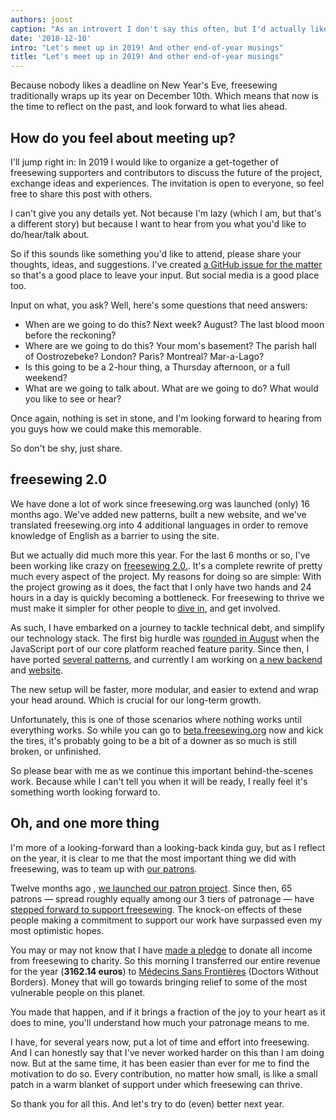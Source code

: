 ```yaml
---
authors: joost
caption: "As an introvert I don't say this often, but I'd actually like to meet you guys."
date: '2018-12-10'
intro: "Let's meet up in 2019! And other end-of-year musings"
title: "Let's meet up in 2019! And other end-of-year musings"
---
```


Because nobody likes a deadline on New Year's Eve, freesewing traditionally
wraps up its year on December 10th. Which means that now is the time to reflect
on the past, and look forward to what lies ahead.

<!-- truncate -->

## How do you feel about meeting up?

I'll jump right in: In 2019 I would like to organize a get-together of
freesewing supporters and contributors to discuss the future of the project,
exchange ideas and experiences. The invitation is open to everyone, so feel
free to share this post with others.

I can't give you any details yet. Not because I'm lazy (which I am, but that's
a different story) but because I want to hear from you what you'd like to
do/hear/talk about.

So if this sounds like something you'd like to attend, please share your
thoughts, ideas, and suggestions. I've created [a GitHub issue for the
matter](https://github.com/freesewing/meetup/issues/1) so that's a good place
to leave your input. But social media is a good place too.

Input on what, you ask? Well, here's some questions that need answers:

- When are we going to do this? Next week? August? The last blood moon before
  the reckoning?
- Where are we going to do this? Your mom's basement? The parish hall of
  Oostrozebeke? London? Paris? Montreal? Mar-a-Lago?
- Is this going to be a 2-hour thing, a Thursday afternoon, or a full weekend?
- What are we going to talk about. What are we going to do? What would you
  like to see or hear?

Once again, nothing is set in stone, and I'm looking forward to hearing from
you guys how we could make this memorable.

So don't be shy, just share.

## freesewing 2.0

We have done a lot of work since freesewing.org was launched (only) 16 months
ago. We've added new patterns, built a new website, and we've translated
freesewing.org into 4 additional languages in order to remove knowledge of
English as a barrier to using the site.

But we actually did much more this year. For the last 6 months or so, I've been
working like crazy on [freesewing
2.0.](https://github.com/freesewing/freesewing). It's a complete rewrite of
pretty much every aspect of the project. My reasons for doing so are simple:
With the project growing as it does, the fact that I only have two hands and 24
hours in a day is quickly becoming a bottleneck. For freesewing to thrive we
must make it simpler for other people to [dive
in](https://developer.freesewing.org), and get involved.

As such, I have embarked on a journey to tackle technical debt, and simplify
our technology stack. The first big hurdle was [rounded in
August](/blog/announcing-freesewing-library) when the JavaScript port of our
core platform reached feature parity. Since then, I have ported [several
patterns](https://github.com/freesewing/patterns), and currently I am working
on [a new backend](https://github.com/freesewing/backend) and
[website](https://github.com/freesewing/website).

The new setup will be faster, more modular, and easier to extend and wrap your
head around. Which is crucial for our long-term growth.

Unfortunately, this is one of those scenarios where nothing works until
everything works. So while you can go to
[beta.freesewing.org](https://beta.freesewing.org) now and kick the tires, it's
probably going to be a bit of a downer as so much is still broken, or
unfinished.

So please bear with me as we continue this important behind-the-scenes work.
Because while I can't tell you when it will be ready, I really feel it's
something worth looking forward to.

## Oh, and one more thing

I'm more of a looking-forward than a looking-back kinda guy, but as I reflect
on the year, it is clear to me that the most important thing we did with
freesewing, was to team up with [our patrons](/community/who/patrons).

Twelve months ago , [we launched our patron
project](/blog/calling-all-patrons). Since then, 65 patrons — spread roughly
equally among our 3 tiers of patronage — have [stepped forward to support
freesewing](/patrons/join). The knock-on effects of these people making a
commitment to support our work have surpassed even my most optimistic hopes.

You may or may not know that I have [made a pledge](/docs/about/pledge) to
donate all income from freesewing to charity. So this morning I transferred
our entire revenue for the year (**3162.14 euros**) to [Médecins Sans
Frontières](https://www.msf.org/) (Doctors Without Borders). Money that will
go towards bringing relief to some of the most vulnerable people on this
planet.

You made that happen, and if it brings a fraction of the joy to your heart as
it does to mine, you'll understand how much your patronage means to me.

I have, for several years now, put a lot of time and effort into freesewing.
And I can honestly say that I've never worked harder on this than I am doing
now. But at the same time, it has been easier than ever for me to find the
motivation to do so. Every contribution, no matter how small, is like a small
patch in a warm blanket of support under which freesewing can thrive.

So thank you for all this. And let's try to do (even) better next year.
